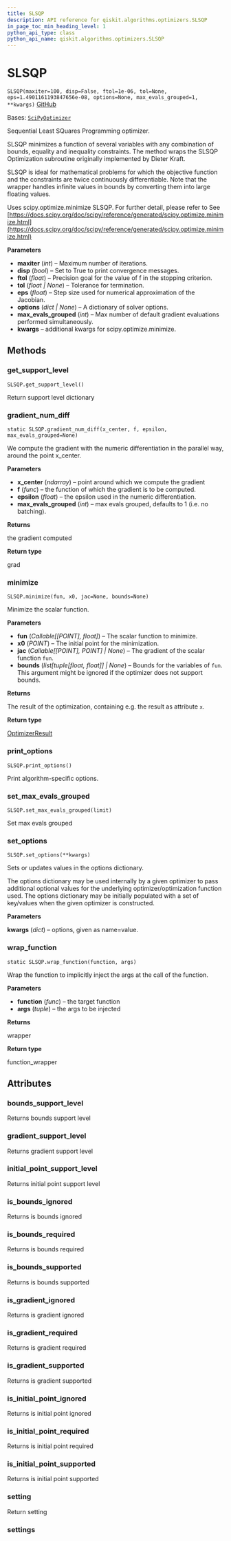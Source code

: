 ```yaml
---
title: SLSQP
description: API reference for qiskit.algorithms.optimizers.SLSQP
in_page_toc_min_heading_level: 1
python_api_type: class
python_api_name: qiskit.algorithms.optimizers.SLSQP
---
```


# SLSQP

<span id="qiskit.algorithms.optimizers.SLSQP" />

`SLSQP(maxiter=100, disp=False, ftol=1e-06, tol=None, eps=1.4901161193847656e-08, options=None, max_evals_grouped=1, **kwargs)` [GitHub](https://github.com/qiskit/qiskit/tree/stable/0.24/qiskit/algorithms/optimizers/slsqp.py "view source code")

Bases: [`SciPyOptimizer`](qiskit.algorithms.optimizers.SciPyOptimizer "qiskit.algorithms.optimizers.scipy_optimizer.SciPyOptimizer")

Sequential Least SQuares Programming optimizer.

SLSQP minimizes a function of several variables with any combination of bounds, equality and inequality constraints. The method wraps the SLSQP Optimization subroutine originally implemented by Dieter Kraft.

SLSQP is ideal for mathematical problems for which the objective function and the constraints are twice continuously differentiable. Note that the wrapper handles infinite values in bounds by converting them into large floating values.

Uses scipy.optimize.minimize SLSQP. For further detail, please refer to See [https://docs.scipy.org/doc/scipy/reference/generated/scipy.optimize.minimize.html](https://docs.scipy.org/doc/scipy/reference/generated/scipy.optimize.minimize.html)

**Parameters**

*   **maxiter** (*int*) – Maximum number of iterations.
*   **disp** (*bool*) – Set to True to print convergence messages.
*   **ftol** (*float*) – Precision goal for the value of f in the stopping criterion.
*   **tol** (*float | None*) – Tolerance for termination.
*   **eps** (*float*) – Step size used for numerical approximation of the Jacobian.
*   **options** (*dict | None*) – A dictionary of solver options.
*   **max\_evals\_grouped** (*int*) – Max number of default gradient evaluations performed simultaneously.
*   **kwargs** – additional kwargs for scipy.optimize.minimize.

## Methods

<span id="qiskit-algorithms-optimizers-slsqp-get-support-level" />

### get\_support\_level

<span id="qiskit.algorithms.optimizers.SLSQP.get_support_level" />

`SLSQP.get_support_level()`

Return support level dictionary

<span id="qiskit-algorithms-optimizers-slsqp-gradient-num-diff" />

### gradient\_num\_diff

<span id="qiskit.algorithms.optimizers.SLSQP.gradient_num_diff" />

`static SLSQP.gradient_num_diff(x_center, f, epsilon, max_evals_grouped=None)`

We compute the gradient with the numeric differentiation in the parallel way, around the point x\_center.

**Parameters**

*   **x\_center** (*ndarray*) – point around which we compute the gradient
*   **f** (*func*) – the function of which the gradient is to be computed.
*   **epsilon** (*float*) – the epsilon used in the numeric differentiation.
*   **max\_evals\_grouped** (*int*) – max evals grouped, defaults to 1 (i.e. no batching).

**Returns**

the gradient computed

**Return type**

grad

<span id="qiskit-algorithms-optimizers-slsqp-minimize" />

### minimize

<span id="qiskit.algorithms.optimizers.SLSQP.minimize" />

`SLSQP.minimize(fun, x0, jac=None, bounds=None)`

Minimize the scalar function.

**Parameters**

*   **fun** (*Callable\[\[POINT], float]*) – The scalar function to minimize.
*   **x0** (*POINT*) – The initial point for the minimization.
*   **jac** (*Callable\[\[POINT], POINT] | None*) – The gradient of the scalar function `fun`.
*   **bounds** (*list\[tuple\[float, float]] | None*) – Bounds for the variables of `fun`. This argument might be ignored if the optimizer does not support bounds.

**Returns**

The result of the optimization, containing e.g. the result as attribute `x`.

**Return type**

[OptimizerResult](qiskit.algorithms.optimizers.OptimizerResult "qiskit.algorithms.optimizers.OptimizerResult")

<span id="qiskit-algorithms-optimizers-slsqp-print-options" />

### print\_options

<span id="qiskit.algorithms.optimizers.SLSQP.print_options" />

`SLSQP.print_options()`

Print algorithm-specific options.

<span id="qiskit-algorithms-optimizers-slsqp-set-max-evals-grouped" />

### set\_max\_evals\_grouped

<span id="qiskit.algorithms.optimizers.SLSQP.set_max_evals_grouped" />

`SLSQP.set_max_evals_grouped(limit)`

Set max evals grouped

<span id="qiskit-algorithms-optimizers-slsqp-set-options" />

### set\_options

<span id="qiskit.algorithms.optimizers.SLSQP.set_options" />

`SLSQP.set_options(**kwargs)`

Sets or updates values in the options dictionary.

The options dictionary may be used internally by a given optimizer to pass additional optional values for the underlying optimizer/optimization function used. The options dictionary may be initially populated with a set of key/values when the given optimizer is constructed.

**Parameters**

**kwargs** (*dict*) – options, given as name=value.

<span id="qiskit-algorithms-optimizers-slsqp-wrap-function" />

### wrap\_function

<span id="qiskit.algorithms.optimizers.SLSQP.wrap_function" />

`static SLSQP.wrap_function(function, args)`

Wrap the function to implicitly inject the args at the call of the function.

**Parameters**

*   **function** (*func*) – the target function
*   **args** (*tuple*) – the args to be injected

**Returns**

wrapper

**Return type**

function\_wrapper

## Attributes

<span id="qiskit.algorithms.optimizers.SLSQP.bounds_support_level" />

### bounds\_support\_level

Returns bounds support level

<span id="qiskit.algorithms.optimizers.SLSQP.gradient_support_level" />

### gradient\_support\_level

Returns gradient support level

<span id="qiskit.algorithms.optimizers.SLSQP.initial_point_support_level" />

### initial\_point\_support\_level

Returns initial point support level

<span id="qiskit.algorithms.optimizers.SLSQP.is_bounds_ignored" />

### is\_bounds\_ignored

Returns is bounds ignored

<span id="qiskit.algorithms.optimizers.SLSQP.is_bounds_required" />

### is\_bounds\_required

Returns is bounds required

<span id="qiskit.algorithms.optimizers.SLSQP.is_bounds_supported" />

### is\_bounds\_supported

Returns is bounds supported

<span id="qiskit.algorithms.optimizers.SLSQP.is_gradient_ignored" />

### is\_gradient\_ignored

Returns is gradient ignored

<span id="qiskit.algorithms.optimizers.SLSQP.is_gradient_required" />

### is\_gradient\_required

Returns is gradient required

<span id="qiskit.algorithms.optimizers.SLSQP.is_gradient_supported" />

### is\_gradient\_supported

Returns is gradient supported

<span id="qiskit.algorithms.optimizers.SLSQP.is_initial_point_ignored" />

### is\_initial\_point\_ignored

Returns is initial point ignored

<span id="qiskit.algorithms.optimizers.SLSQP.is_initial_point_required" />

### is\_initial\_point\_required

Returns is initial point required

<span id="qiskit.algorithms.optimizers.SLSQP.is_initial_point_supported" />

### is\_initial\_point\_supported

Returns is initial point supported

<span id="qiskit.algorithms.optimizers.SLSQP.setting" />

### setting

Return setting

<span id="qiskit.algorithms.optimizers.SLSQP.settings" />

### settings


